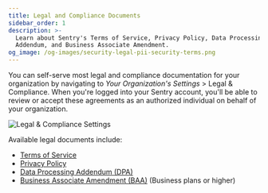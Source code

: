 ```yaml
---
title: Legal and Compliance Documents
sidebar_order: 1
description: >-
  Learn about Sentry's Terms of Service, Privacy Policy, Data Processing
  Addendum, and Business Associate Amendment.
og_image: /og-images/security-legal-pii-security-terms.png
---
```


You can self-serve most legal and compliance documentation for your organization by navigating to _Your Organization's Settings_ > Legal & Compliance. When you're logged into your Sentry account, you'll be able to review or accept these agreements as an authorized individual on behalf of your organization.

![Legal & Compliance Settings](./img/legal-and-compliance.png)

Available legal documents include:

- [Terms of Service](https://sentry.io/terms/)
- [Privacy Policy](https://sentry.io/privacy/)
- [Data Processing Addendum (DPA)](https://sentry.io/legal/dpa/5.0.0/)
- [Business Associate Amendment (BAA)](https://sentry.io/legal/baa/) (Business plans or higher)
